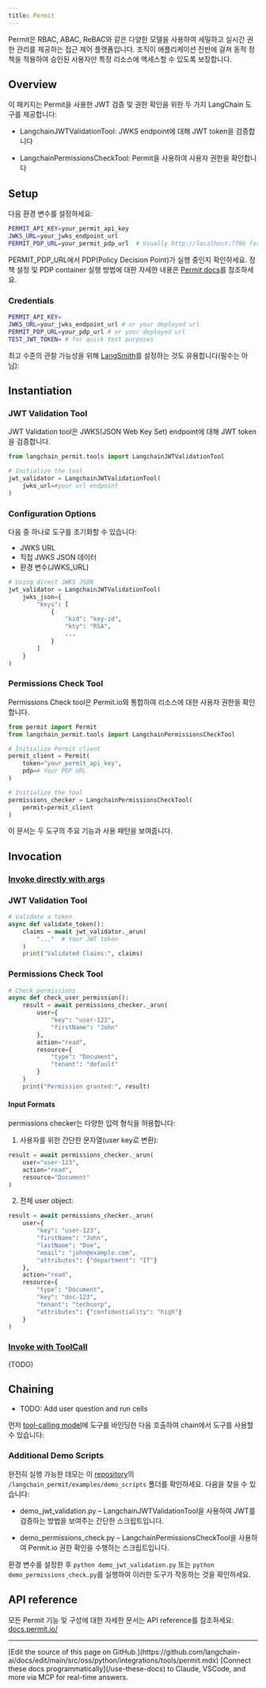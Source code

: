 ```yaml
---
title: Permit
---
```


Permit은 RBAC, ABAC, ReBAC와 같은 다양한 모델을 사용하여 세밀하고 실시간 권한 관리를 제공하는 접근 제어 플랫폼입니다. 조직이 애플리케이션 전반에 걸쳐 동적 정책을 적용하여 승인된 사용자만 특정 리소스에 액세스할 수 있도록 보장합니다.

## Overview

이 패키지는 Permit을 사용한 JWT 검증 및 권한 확인을 위한 두 가지 LangChain 도구를 제공합니다:

* LangchainJWTValidationTool: JWKS endpoint에 대해 JWT token을 검증합니다

* LangchainPermissionsCheckTool: Permit을 사용하여 사용자 권한을 확인합니다

## Setup

다음 환경 변수를 설정하세요:

```bash
PERMIT_API_KEY=your_permit_api_key
JWKS_URL=your_jwks_endpoint_url
PERMIT_PDP_URL=your_permit_pdp_url  # Usually http://localhost:7766 for local development or your real deployment
```

PERMIT_PDP_URL에서 PDP(Policy Decision Point)가 실행 중인지 확인하세요.
정책 설정 및 PDP container 실행 방법에 대한 자세한 내용은 [Permit docs](https://docs.permit.io/concepts/pdp/overview/)를 참조하세요.

### Credentials

```bash
PERMIT_API_KEY=
JWKS_URL=your_jwks_endpoint_url # or your deployed url
PERMIT_PDP_URL=your_pdp_url # or your deployed url
TEST_JWT_TOKEN= # for quick test purposes
```

최고 수준의 관찰 가능성을 위해 [LangSmith](https://smith.langchain.com/)를 설정하는 것도 유용합니다(필수는 아님):

## Instantiation

### JWT Validation Tool

JWT Validation tool은 JWKS(JSON Web Key Set) endpoint에 대해 JWT token을 검증합니다.

```python
from langchain_permit.tools import LangchainJWTValidationTool

# Initialize the tool
jwt_validator = LangchainJWTValidationTool(
    jwks_url=#your url endpoint
)
```

### Configuration Options

다음 중 하나로 도구를 초기화할 수 있습니다:

* JWKS URL
* 직접 JWKS JSON 데이터
* 환경 변수(JWKS_URL)

```python
# Using direct JWKS JSON
jwt_validator = LangchainJWTValidationTool(
    jwks_json={
        "keys": [
            {
                "kid": "key-id",
                "kty": "RSA",
                ...
            }
        ]
    }
)
```

### Permissions Check Tool

Permissions Check tool은 Permit.io와 통합하여 리소스에 대한 사용자 권한을 확인합니다.

```python
from permit import Permit
from langchain_permit.tools import LangchainPermissionsCheckTool

# Initialize Permit client
permit_client = Permit(
    token="your_permit_api_key",
    pdp=# Your PDP URL
)

# Initialize the tool
permissions_checker = LangchainPermissionsCheckTool(
    permit=permit_client
)
```

이 문서는 두 도구의 주요 기능과 사용 패턴을 보여줍니다.

## Invocation

### [Invoke directly with args](https://docs.permit.io/)

### JWT Validation Tool

```python
# Validate a token
async def validate_token():
    claims = await jwt_validator._arun(
        "..."  # Your JWT token
    )
    print("Validated Claims:", claims)
```

### Permissions Check Tool

```python
# Check permissions
async def check_user_permission():
    result = await permissions_checker._arun(
        user={
            "key": "user-123",
            "firstName": "John"
        },
        action="read",
        resource={
            "type": "Document",
            "tenant": "default"
        }
    )
    print("Permission granted:", result)
```

#### Input Formats

permissions checker는 다양한 입력 형식을 허용합니다:

1. 사용자를 위한 간단한 문자열(user key로 변환):

```python
result = await permissions_checker._arun(
    user="user-123",
    action="read",
    resource="Document"
)
```

2. 전체 user object:

```python
result = await permissions_checker._arun(
    user={
        "key": "user-123",
        "firstName": "John",
        "lastName": "Doe",
        "email": "john@example.com",
        "attributes": {"department": "IT"}
    },
    action="read",
    resource={
        "type": "Document",
        "key": "doc-123",
        "tenant": "techcorp",
        "attributes": {"confidentiality": "high"}
    }
)
```

### [Invoke with ToolCall](https://docs.permit.io/)

(TODO)

## Chaining

* TODO: Add user question and run cells

먼저 [tool-calling model](https://docs.permit.io/)에 도구를 바인딩한 다음 호출하여 chain에서 도구를 사용할 수 있습니다:

<ChatModelTabs customVarName="llm" />

### Additional Demo Scripts

완전히 실행 가능한 데모는 이 [repository](https://github.com/permitio/langchain-permit)의 `/langchain_permit/examples/demo_scripts` 폴더를 확인하세요. 다음을 찾을 수 있습니다:

* demo_jwt_validation.py – LangchainJWTValidationTool을 사용하여 JWT를 검증하는 방법을 보여주는 간단한 스크립트입니다.

* demo_permissions_check.py – LangchainPermissionsCheckTool을 사용하여 Permit.io 권한 확인을 수행하는 스크립트입니다.

환경 변수를 설정한 후 `python demo_jwt_validation.py` 또는 `python demo_permissions_check.py`를 실행하여 이러한 도구가 작동하는 것을 확인하세요.

## API reference

모든 Permit 기능 및 구성에 대한 자세한 문서는 API reference를 참조하세요: [docs.permit.io/](https://docs.permit.io/)

---

<Callout icon="pen-to-square" iconType="regular">
    [Edit the source of this page on GitHub.](https://github.com/langchain-ai/docs/edit/main/src/oss/python/integrations/tools/permit.mdx)
</Callout>
<Tip icon="terminal" iconType="regular">
    [Connect these docs programmatically](/use-these-docs) to Claude, VSCode, and more via MCP for    real-time answers.
</Tip>
